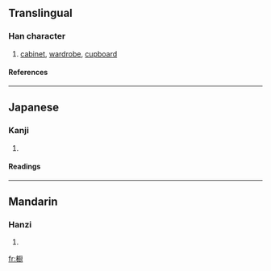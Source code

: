 {{see|櫥}}

==Translingual==
===Han character===
{{Han char|rn=75|rad=木|as=12|sn=16|four=|canj=木一一戈 (DMMI), X木一一戈 (XDMMI)}}
# [[cabinet]], [[wardrobe]], [[cupboard]]
====References====
{{Han ref|kx=0555.311|dkj=15621|hdz=21289.080|uh=6A71|ud=27249}}

----
==Japanese==
===Kanji===
{{ja-kanji|grade=|rs=木12}}
# {{defn|Japanese}} 
====Readings====
{{ja-readings|on=[[ず]] (zu), [[ちゅう]] (chū), [[ちゅ]] (chu)|kun=[[くりや]] (kuriya)}}

----
==Mandarin==
===Hanzi===
{{cmn-hanzi|tra=櫥|pin=[[chú]] ([[chu2]])|wg=ch'u<sup>2</sup>}}
# {{defn|Mandarin}}

[[fr:橱]]